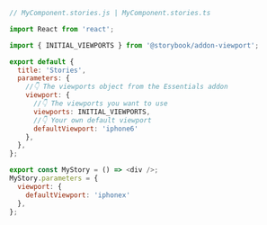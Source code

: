 ```js
// MyComponent.stories.js | MyComponent.stories.ts

import React from 'react';

import { INITIAL_VIEWPORTS } from '@storybook/addon-viewport';

export default {
  title: 'Stories',
  parameters: {
    //👇 The viewports object from the Essentials addon
    viewport: {
      //👇 The viewports you want to use
      viewports: INITIAL_VIEWPORTS,
      //👇 Your own default viewport
      defaultViewport: 'iphone6'
    },
  },
};

export const MyStory = () => <div />;
MyStory.parameters = {
  viewport: {
    defaultViewport: 'iphonex'
  },
};
```
